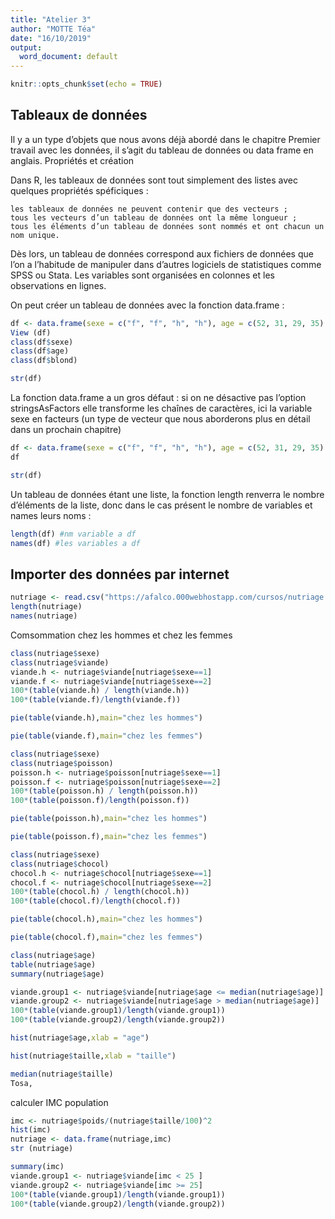 ```yaml
---
title: "Atelier 3"
author: "MOTTE Téa"
date: "16/10/2019"
output:
  word_document: default
---
```


```r
knitr::opts_chunk$set(echo = TRUE)
```

## Tableaux de données

Il y a un type d’objets que nous avons déjà abordé dans le chapitre Premier travail avec les données, il s’agit du tableau de données ou data frame en anglais.
Propriétés et création

Dans R, les tableaux de données sont tout simplement des listes avec quelques propriétés spéficiques :

    les tableaux de données ne peuvent contenir que des vecteurs ;
    tous les vecteurs d’un tableau de données ont la même longueur ;
    tous les éléments d’un tableau de données sont nommés et ont chacun un nom unique.

Dès lors, un tableau de données correspond aux fichiers de données que l’on a l’habitude de manipuler dans d’autres logiciels de statistiques comme SPSS ou Stata. Les variables sont organisées en colonnes et les observations en lignes.

On peut créer un tableau de données avec la fonction data.frame :

```r
df <- data.frame(sexe = c("f", "f", "h", "h"), age = c(52, 31, 29, 35), blond = c(FALSE, TRUE, TRUE, FALSE))
View (df)
class(df$sexe)
class(df$age)
class(df$blond)
```

```r
str(df)
```
La fonction data.frame a un gros défaut : si on ne désactive pas l’option stringsAsFactors elle transforme les chaînes de caractères, ici la variable sexe en facteurs (un type de vecteur que nous aborderons plus en détail dans un prochain chapitre)
```r
df <- data.frame(sexe = c("f", "f", "h", "h"), age = c(52, 31, 29, 35), blond = c(FALSE, TRUE, TRUE, FALSE), stringsAsFactors = FALSE)
df
```

```r
str(df)
```

Un tableau de données étant une liste, la fonction length renverra le nombre d’éléments de la liste, donc dans le cas présent le nombre de variables et names leurs noms :

```r
length(df) #nm variable a df 
names(df) #les variables a df
```

## Importer des données par internet

```r
nutriage <- read.csv("https://afalco.000webhostapp.com/cursos/nutriage.csv",header=TRUE)
length(nutriage)
names(nutriage)
```

Comsommation chez les hommes et chez les femmes 

```r
class(nutriage$sexe)
class(nutriage$viande)
viande.h <- nutriage$viande[nutriage$sexe==1]
viande.f <- nutriage$viande[nutriage$sexe==2]
100*(table(viande.h) / length(viande.h))
100*(table(viande.f)/length(viande.f))
```
```r
pie(table(viande.h),main="chez les hommes")
```
```r
pie(table(viande.f),main="chez les femmes")
```
```r
class(nutriage$sexe)
class(nutriage$poisson)
poisson.h <- nutriage$poisson[nutriage$sexe==1]
poisson.f <- nutriage$poisson[nutriage$sexe==2]
100*(table(poisson.h) / length(poisson.h))
100*(table(poisson.f)/length(poisson.f))
```
```r
pie(table(poisson.h),main="chez les hommes")
```
```r
pie(table(poisson.f),main="chez les femmes")
```
```r
class(nutriage$sexe)
class(nutriage$chocol)
chocol.h <- nutriage$chocol[nutriage$sexe==1]
chocol.f <- nutriage$chocol[nutriage$sexe==2]
100*(table(chocol.h) / length(chocol.h))
100*(table(chocol.f)/length(chocol.f))
```
```r
pie(table(chocol.h),main="chez les hommes")
```
```r
pie(table(chocol.f),main="chez les femmes")
```
```r
class(nutriage$age)
table(nutriage$age)
summary(nutriage$age)
```
```r
viande.group1 <- nutriage$viande[nutriage$age <= median(nutriage$age)]
viande.group2 <- nutriage$viande[nutriage$age > median(nutriage$age)]
100*(table(viande.group1)/length(viande.group1))
100*(table(viande.group2)/length(viande.group2))
```
```r
hist(nutriage$age,xlab = "age")
```
```r
hist(nutriage$taille,xlab = "taille")
```
```r
median(nutriage$taille)
Tosa,
```
calculer IMC population 

```r
imc <- nutriage$poids/(nutriage$taille/100)^2
hist(imc)
nutriage <- data.frame(nutriage,imc)
str (nutriage)
```
```r
summary(imc)
viande.group1 <- nutriage$viande[imc < 25 ]
viande.group2 <- nutriage$viande[imc >= 25]
100*(table(viande.group1)/length(viande.group1))
100*(table(viande.group2)/length(viande.group2))
```















































